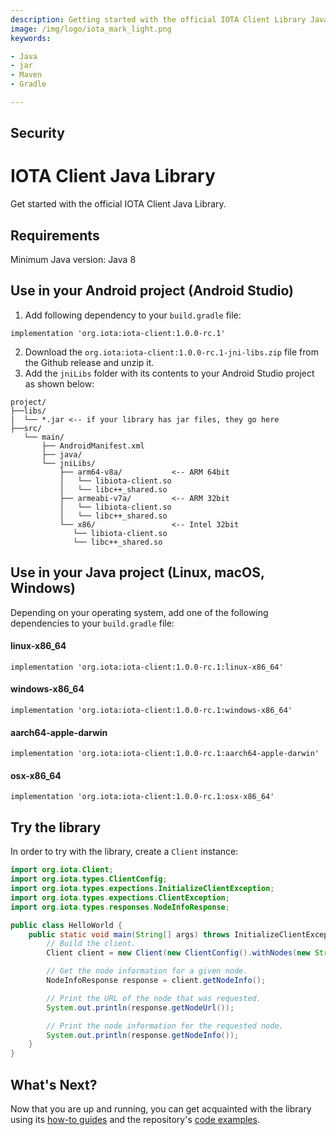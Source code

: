```yaml
---
description: Getting started with the official IOTA Client Library Java binding.
image: /img/logo/iota_mark_light.png
keywords:

- Java
- jar
- Maven
- Gradle

---
```


## Security

<WarningPasswordStorage/>

# IOTA Client Java Library

Get started with the official IOTA Client Java Library.

## Requirements

Minimum Java version: Java 8

## Use in your Android project (Android Studio)

1. Add following dependency to your `build.gradle` file:
```
implementation 'org.iota:iota-client:1.0.0-rc.1'
```

2. Download the `org.iota:iota-client:1.0.0-rc.1-jni-libs.zip` file from the Github release and unzip it.
3. Add the `jniLibs` folder with its contents to your Android Studio project as shown below:

```
project/
├──libs/
|  └── *.jar <-- if your library has jar files, they go here
├──src/
   └── main/
       ├── AndroidManifest.xml
       ├── java/
       └── jniLibs/
           ├── arm64-v8a/           <-- ARM 64bit
           │   └── libiota-client.so
           │   └── libc++_shared.so
           ├── armeabi-v7a/         <-- ARM 32bit
           │   └── libiota-client.so
           │   └── libc++_shared.so
           └── x86/                 <-- Intel 32bit
              └── libiota-client.so
              └── libc++_shared.so
```

## Use in your Java project (Linux, macOS, Windows)

Depending on your operating system, add one of the following dependencies to your `build.gradle` file:
#### linux-x86_64
```
implementation 'org.iota:iota-client:1.0.0-rc.1:linux-x86_64'
```

#### windows-x86_64
```
implementation 'org.iota:iota-client:1.0.0-rc.1:windows-x86_64'
```

#### aarch64-apple-darwin
```
implementation 'org.iota:iota-client:1.0.0-rc.1:aarch64-apple-darwin'
```

#### osx-x86_64
```
implementation 'org.iota:iota-client:1.0.0-rc.1:osx-x86_64'
```

## Try the library

In order to try with the library, create a `Client` instance:

```java
import org.iota.Client;
import org.iota.types.ClientConfig;
import org.iota.types.expections.InitializeClientException;
import org.iota.types.expections.ClientException;
import org.iota.types.responses.NodeInfoResponse;

public class HelloWorld {
    public static void main(String[] args) throws InitializeClientException, ClientException {
        // Build the client.
        Client client = new Client(new ClientConfig().withNodes(new String[]{"https://api.testnet.shimmer.network"}));

        // Get the node information for a given node.
        NodeInfoResponse response = client.getNodeInfo();

        // Print the URL of the node that was requested.
        System.out.println(response.getNodeUrl());

        // Print the node information for the requested node.
        System.out.println(response.getNodeInfo());
    }
}
```

## What's Next?

Now that you are up and running, you can get acquainted with the library using
its [how-to guides](../how_tos/00_run_how_tos.mdx) and the
repository's [code examples](https://github.com/iotaledger/iota.rs/tree/develop/client/bindings/java/examples/src).